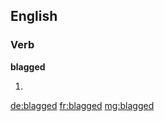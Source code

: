 ==English==

===Verb===
'''blagged'''

# {{past of|blag}}

[[de:blagged]]
[[fr:blagged]]
[[mg:blagged]]